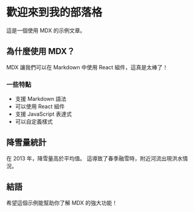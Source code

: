 # 歡迎來到我的部落格

這是一個使用 MDX 的示例文章。

## 為什麼使用 MDX？

MDX 讓我們可以在 Markdown 中使用 React 組件，這真是太棒了！

### 一些特點

- 支援 Markdown 語法
- 可以使用 React 組件
- 支援 JavaScript 表達式
- 可以自定義樣式


## 降雪量統計

在 2013 年，降雪量高於平均值。
這導致了春季融雪時，附近河流出現洪水情況。

<Chart color="#fcb32c" year={2013} />

## 結語

希望這個示例能幫助你了解 MDX 的強大功能！ 